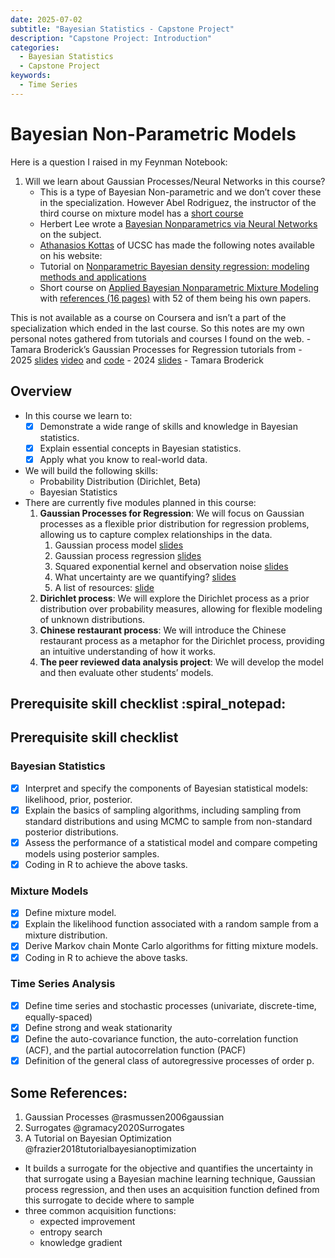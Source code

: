 ```yaml
---
date: 2025-07-02
subtitle: "Bayesian Statistics - Capstone Project"
description: "Capstone Project: Introduction"
categories:
  - Bayesian Statistics
  - Capstone Project
keywords:
  - Time Series
---
```


# Bayesian Non-Parametric Models

Here is a question I raised in my Feynman Notebook:

1. Will we learn about Gaussian Processes/Neural Networks in this course?
   - This is a type of Bayesian Non-parametric and we don't cover these in the specialization. However Abel Rodriguez, the instructor of the third course on mixture model has a [short course](https://users.soe.ucsc.edu/~abel/website/Teaching.html)
   - Herbert Lee wrote a [Bayesian Nonparametrics via Neural Networks](https://www.amazon.com/Bayesian-Nonparametrics-Networks-Statistics-Probability/dp/0898715636) on the subject.
   - [Athanasios Kottas](https://users.soe.ucsc.edu/~thanos/) of UCSC has made the following notes available on his website:   
    - Tutorial on [Nonparametric Bayesian density regression:
modeling methods and applications](https://users.soe.ucsc.edu/~thanos/BNPnet_tutorial_notes.pdf)
    - Short course on [Applied Bayesian Nonparametric Mixture Modeling](https://users.soe.ucsc.edu/~thanos/NPB_course_notes.pdf) with [references (16 pages)](https://users.soe.ucsc.edu/~thanos/NPB_course_references.pdf) with 52 of them being his own papers.


This is not available as a course on Coursera and isn't a part of the specialization which ended in the last course. So this notes are my own personal notes gathered from tutorials and courses I found on the web.
- Tamara Broderick's Gaussian Processes for Regression tutorials from 
  - 2025 [slides](https://tamarabroderick.com/tutorial_2025_asa_cirs_webinar.html) [video](https://www.youtube.com/watch?v=szuREe_brxw&ab_channel=AmstatVideos) and [code](https://github.com/tbroderick/gps_tutorial/tree/2025asa_cirs)
  - 2024 [slides](https://tamarabroderick.com/tutorial_2024_cps-fr.html) 
- Tamara Broderick

## Overview

- In this course we learn to:
  - [x] Demonstrate a wide range of skills and knowledge in Bayesian statistics.
  - [x] Explain essential concepts in Bayesian statistics.
  - [x] Apply what you know to real-world data.
- We will build the following skills:
  - Probability Distribution (Dirichlet, Beta)
  - Bayesian Statistics
- There are currently five modules planned in this course:
  1. **Gaussian Processes for Regression**: We will focus on Gaussian processes as a flexible prior distribution for regression problems, allowing us to capture complex relationships in the data.
      1. Gaussian process model [slides](https://tamarabroderick.com/files/broderick_2024_cps-fr_part_i.pdf)
      2. Gaussian process regression [slides](https://tamarabroderick.com/files/broderick_2024_cps-fr_part_ii.pdf)
      3. Squared exponential kernel and observation noise [slides](https://tamarabroderick.com/files/broderick_2024_cps-fr_part_iii.pdf)
      4. What uncertainty are we quantifying? [slides](https://tamarabroderick.com/files/broderick_2024_cps-fr_part_iv.pdf)
      5. A list of resources: [slide](https://tamarabroderick.com/files/broderick_2024_cps-fr_resources.pdf)
  2. **Dirichlet process**: We will explore the Dirichlet process as a prior distribution over probability measures, allowing for flexible modeling of unknown distributions.
  3. **Chinese restaurant process**: We will introduce the Chinese restaurant process as a metaphor for the Dirichlet process, providing an intuitive understanding of how it works.
  4. **The peer reviewed data analysis project**: We will develop the model and then evaluate other students' models.




## Prerequisite skill checklist  :spiral_notepad: 


:::: {.callout-note collapse="true"}
## Prerequisite skill checklist

### Bayesian Statistics
- [x] Interpret and specify the components of Bayesian statistical models: likelihood, prior, posterior.
- [x] Explain the basics of sampling algorithms, including sampling from
standard distributions and using MCMC to sample from non-standard
posterior distributions.
- [x] Assess the performance of a statistical model and compare competing
models using posterior samples.
- [x] Coding in R to achieve the above tasks.

### Mixture Models
- [x] Define mixture model.
- [x] Explain the likelihood function associated with a random sample
from a mixture distribution.
- [x] Derive Markov chain Monte Carlo algorithms for fitting mixture models.
- [x] Coding in R to achieve the above tasks.

### Time Series Analysis
- [x] Define time series and stochastic processes (univariate, discrete-time, equally-spaced)
- [x] Define strong and weak stationarity
- [x] Define the auto-covariance function, the auto-correlation function
(ACF), and the partial autocorrelation function (PACF)
- [x] Definition of the general class of autoregressive processes of order p.
:::

## Some References:

1. Gaussian Processes @rasmussen2006gaussian
2. Surrogates @gramacy2020Surrogates
3. A Tutorial on Bayesian Optimization @frazier2018tutorialbayesianoptimization
  - It builds a surrogate for the objective and quantifies the uncertainty in that surrogate using a Bayesian machine learning technique, Gaussian process regression, and then uses an acquisition function defined from this surrogate to decide where to sample
  - three common acquisition functions:
    - expected improvement
    - entropy search
    - knowledge gradient
